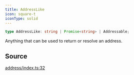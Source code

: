 ```yaml
---
title: AddressLike
icon: square-t
iconType: solid
---
```


```ts
type AddressLike: string | Promise<string> | Addressable;
```

Anything that can be used to return or resolve an address.

## Source

[address/index.ts:32](https://github.com/dominant-strategies/quais.js/blob/9cd48558df3d21b38e50dd81be3a8b94ee4847f2/src/address/index.ts#L32)
